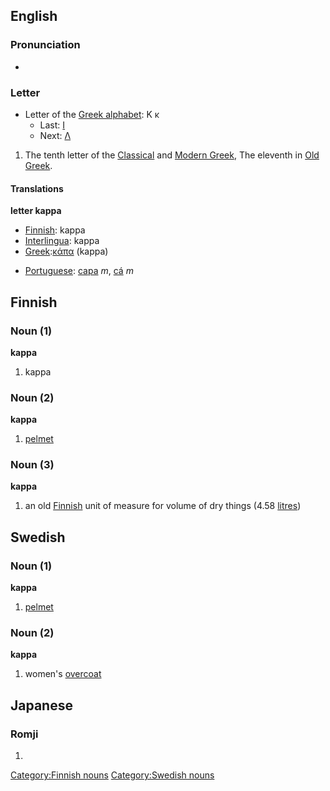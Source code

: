 ==English==
===Pronunciation===
*{{audio|en-us-kappa.ogg|Audio (US)}}

===Letter===
*Letter of the [[Greek alphabet]]: &#922; &#954;
**Last: [[iota|&#921;]]
**Next: [[lambda|&#923;]]

#The tenth letter of the [[en:Classical Greek|Classical]] and [[en:Modern Greek|Modern Greek]], The eleventh in [[en:Old Greek|Old Greek]].

==== Translations ====
<!--DefA-->'''letter kappa'''
{{top}}
<!--languages from A to I go here-->
*[[Finnish]]: kappa
*[[Interlingua]]: kappa
*[[Greek]]:[[κάπα]] (kappa)
{{mid}}
<!--languages from J to Z go here-->
*[[Portuguese]]: [[capa]] ''m'', [[cá]] ''m''
{{bottom}}

==Finnish==

===Noun (1)===
'''kappa'''

#kappa

===Noun (2)===
'''kappa'''

#[[pelmet]]

===Noun (3)===
'''kappa'''

#an old [[Finnish]] unit of measure for volume of dry things (4.58 [[litre]]s)

==Swedish==

===Noun (1)===
'''kappa'''

#[[pelmet]]

===Noun (2)===
'''kappa'''

#women's [[overcoat]]

==Japanese==
{{wikipedia|kappa (mythical creature)}}
===Romji===
{{romaji|かっぱ}}
# {{japdef|かっぱ|A river dwelling monster from Japanese [[folklore]]}}

[[Category:Finnish nouns]]
[[Category:Swedish nouns]]